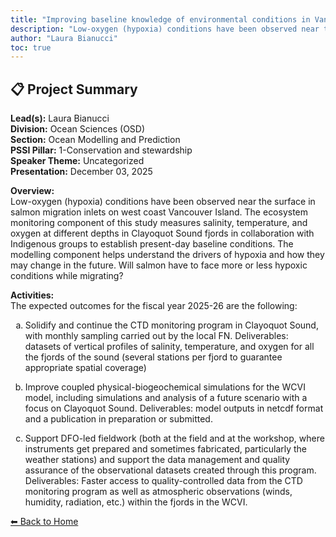 ---
title: "Improving baseline knowledge of environmental conditions in Vancouver Islands fjords through observations and modelling, with a focus on hypoxia dynamics, climate change, and the potential implications for Pacific salmon"
description: "Low-oxygen (hypoxia) conditions have been observed near the surface in salmon migration inlets on west coast Vancouver Island. The ecosystem monitoring component of this study measures salinity, temperature, and oxygen at different depths in Clayoquot Sound fjords in collaboration with Indigenous groups to establish present-day baseline conditions. The modelling component helps understand the drivers of hypoxia and how they may change in the future. Will salmon have to face more or less hypoxic conditions while migrating?"
author: "Laura Bianucci"
toc: true
---

## 📋 Project Summary

**Lead(s):** Laura Bianucci  
**Division:** Ocean Sciences (OSD)  
**Section:** Ocean Modelling and Prediction  
**PSSI Pillar:** 1-Conservation and stewardship  
**Speaker Theme:** Uncategorized  
**Presentation:** December 03, 2025  

**Overview:**  
Low-oxygen (hypoxia) conditions have been observed near the surface in salmon migration inlets on west coast Vancouver Island. The ecosystem monitoring component of this study measures salinity, temperature, and oxygen at different depths in Clayoquot Sound fjords in collaboration with Indigenous groups to establish present-day baseline conditions. The modelling component helps understand the drivers of hypoxia and how they may change in the future. Will salmon have to face more or less hypoxic conditions while migrating?   

**Activities:**  
The expected outcomes for the fiscal year 2025-26 are the following:

a.  Solidify and continue the CTD monitoring program in Clayoquot Sound, with monthly sampling carried out by the local FN. Deliverables: datasets of vertical profiles of salinity, temperature, and oxygen for all the fjords of the sound (several stations per fjord to guarantee appropriate spatial coverage)

b.  Improve coupled physical-biogeochemical simulations for the WCVI model, including simulations and analysis of a future scenario with a focus on Clayoquot Sound. Deliverables: model outputs in netcdf format and a publication in preparation or submitted. 

c.  Support DFO-led fieldwork (both at the field and at the workshop, where instruments get prepared and sometimes fabricated, particularly the weather stations) and support the data management and quality assurance of the observational datasets created through this program. Deliverables: Faster access to quality-controlled data from the CTD monitoring program as well as atmospheric observations (winds, humidity, radiation, etc.) within the fjords in the WCVI.

[⬅ Back to Home](../index.qmd)
